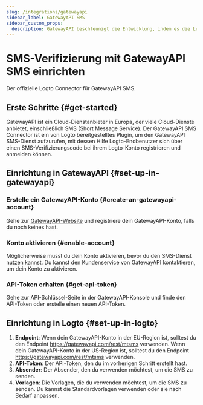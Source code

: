 ```yaml
---
slug: /integrations/gatewayapi
sidebar_label: GatewayAPI SMS
sidebar_custom_props:
  description: GatewayAPI beschleunigt die Entwicklung, indem es die Lernkurve und das Rätselraten beseitigt, sodass du sofort mit dem Aufbau mit unseren APIs beginnen kannst.
---
```



# SMS-Verifizierung mit GatewayAPI SMS einrichten

Der offizielle Logto Connector für GatewayAPI SMS.

<GuideTip />

## Erste Schritte \{#get-started}

GatewayAPI ist ein Cloud-Dienstanbieter in Europa, der viele Cloud-Dienste anbietet, einschließlich SMS (Short Message Service). Der GatewayAPI SMS Connector ist ein von Logto bereitgestelltes Plugin, um den GatewayAPI SMS-Dienst aufzurufen, mit dessen Hilfe Logto-Endbenutzer sich über einen SMS-Verifizierungscode bei ihrem Logto-Konto registrieren und anmelden können.

## Einrichtung in GatewayAPI \{#set-up-in-gatewayapi}

### Erstelle ein GatewayAPI-Konto \{#create-an-gatewayapi-account}

Gehe zur [GatewayAPI-Website](https://www.gatewayapi.com/) und registriere dein GatewayAPI-Konto, falls du noch keines hast.

### Konto aktivieren \{#enable-account}

Möglicherweise musst du dein Konto aktivieren, bevor du den SMS-Dienst nutzen kannst. Du kannst den Kundenservice von GatewayAPI kontaktieren, um dein Konto zu aktivieren.

### API-Token erhalten \{#get-api-token}

Gehe zur API-Schlüssel-Seite in der GatewayAPI-Konsole und finde den API-Token oder erstelle einen neuen API-Token.

## Einrichtung in Logto \{#set-up-in-logto}

1. **Endpoint**: Wenn dein GatewayAPI-Konto in der EU-Region ist, solltest du den Endpoint https://gatewayapi.com/rest/mtsms verwenden. Wenn dein GatewayAPI-Konto in der US-Region ist, solltest du den Endpoint https://gatewayapi.com/rest/mtsms verwenden.
2. **API-Token**: Der API-Token, den du im vorherigen Schritt erstellt hast.
3. **Absender**: Der Absender, den du verwenden möchtest, um die SMS zu senden.
4. **Vorlagen**: Die Vorlagen, die du verwenden möchtest, um die SMS zu senden. Du kannst die Standardvorlagen verwenden oder sie nach Bedarf anpassen.